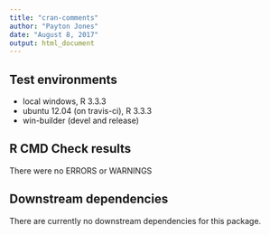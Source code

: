 ```yaml
---
title: "cran-comments"
author: "Payton Jones"
date: "August 8, 2017"
output: html_document
---
```


## Test environments
* local windows, R 3.3.3
* ubuntu 12.04 (on travis-ci), R 3.3.3
* win-builder (devel and release)

## R CMD Check results
There were no ERRORS or WARNINGS

## Downstream dependencies
There are currently no downstream dependencies for this package.
